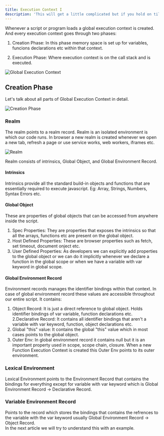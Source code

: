 ```yaml
---
title: Execution Context I
description: 'This will get a little complicated but if you hold on till the end this will clear alot of your doubts about how hoisting, scope chain and closure works? Why is javascript so weird?'
---
```


Whenever a script or program loads a global execution context is created. And every execution context goes through two phases:

1. Creation Phase: In this phase memory space is set up for variables, funcions declarations etc within that context.

2. Execution Phase: Where execution context is on the call stack and is executed.

<img
  className="block rounded-lg w-full"
  src="/images/JavascriptWorkings/globalexecontext.png"
  alt="Global Execution Context"
/>

## Creation Phase

Let's talk about all parts of Global Execution Context in detail.

<img
  className="block rounded-lg w-full"
  src="/images/JavascriptWorkings/CreationPhase.png"
  alt="Creation Phase"
/>

### Realm

The realm points to a realm record. Realm is an isolated environment is which our code runs. In browser a new realm is created whenever we open a new tab, refresh a page or use service works, web workers, iframes etc.

<img
  className="block rounded-lg w-full"
  src="/images/JavascriptWorkings/Realm.png"
  alt="Realm"
/>

Realm consists of intrinsics, Global Object, and Global Environment Record.

#### Intrinsics

Intrinsics provide all the standard build-in objects and functions that are essentially required to execute javascript. Eg: Array, Strings, Numbers, Syntax Errors etc.

#### Global Object

These are properties of global objects that can be accessed from anywhere inside the script.
1. Spec Properties: They are properties that exposes the intrinsics so that all the arrays, functions etc are present on the global object.
2. Host Defined Properties: These are browser properties such as fetch, set timeout, document onject etc.
3. User Defined Properties: As developers we can explicitly add properties to the global object or we can do it implicitly whenever we declare a function in the global scope or when we have a variable with var keyword in global scope.

#### Global Environment Record

Environment records manages the identifier bindings within that context. In case of global environment record these values are accessible throughout our entire script. It contains:
1. Object Record: It is just a direct reference to global object. Holds identifier bindings of var variable, function declarations etc.
2.Declarative Record: It contains all identifier bindings that aren't a variable with var keyword, function, object declarations etc.
3. Global "this" value: It contains the global "this" value which in most cases points to the global object.
4. Outer Env: In global environment record it contains null but it is an important property used in scope, scope chain, closure. When a new Function Execution Context is created this Outer Env points to its outer environment.

### Lexical Environment
Lexical Environment points to the Environment Record that contains the bindings for everything except for variable with var keyword which is Global Environment Record -> Declarative Record.

### Variable Environment Record
Points to the record which stores the bindings that contains the refrences to the variable with the var keyword usually Global Environment Record -> Object Record.
<br/>
In the next article we will try to understand this with an example.

